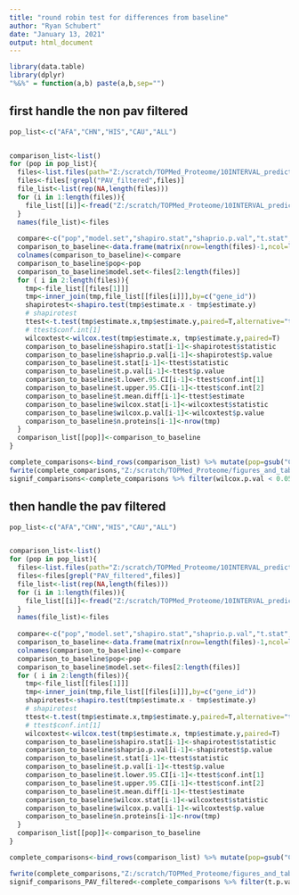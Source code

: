 ---
title: "round robin test for differences from baseline"
author: "Ryan Schubert"
date: "January 13, 2021"
output: html_document
---

```{r setup, include=FALSE}
library(data.table)
library(dplyr)
"%&%" = function(a,b) paste(a,b,sep="")
```

## first handle the non pav filtered

```{r cars}
pop_list<-c("AFA","CHN","HIS","CAU","ALL")


comparison_list<-list()
for (pop in pop_list){
  files<-list.files(path="Z:/scratch/TOPMed_Proteome/10INTERVAL_prediction/double_dipped_correlation/",pattern=pop)
  files<-files[!grepl("PAV_filtered",files)]
  file_list<-list(rep(NA,length(files)))
  for (i in 1:length(files)){
    file_list[[i]]<-fread("Z:/scratch/TOPMed_Proteome/10INTERVAL_prediction/double_dipped_correlation/" %&% files[i]) %>% mutate(model=files[i])
  }
  names(file_list)<-files
  
  compare<-c("pop","model.set","shapiro.stat","shaprio.p.val","t.stat","t.p.val","n.proteins","t.lower.95.CI","t.upper.95.CI","t.mean.diff","wilcox.stat","wilcox.p.val")
  comparison_to_baseline<-data.frame(matrix(nrow=length(files)-1,ncol=length(compare)))
  colnames(comparison_to_baseline)<-compare
  comparison_to_baseline$pop<-pop
  comparison_to_baseline$model.set<-files[2:length(files)]
  for ( i in 2:length(files)){
    tmp<-file_list[[files[1]]]
    tmp<-inner_join(tmp,file_list[[files[i]]],by=c("gene_id"))
    shapirotest<-shapiro.test(tmp$estimate.x - tmp$estimate.y)
    # shapirotest
    ttest<-t.test(tmp$estimate.x,tmp$estimate.y,paired=T,alternative="two.sided")
    # ttest$conf.int[1]
    wilcoxtest<-wilcox.test(tmp$estimate.x, tmp$estimate.y,paired=T)
    comparison_to_baseline$shapiro.stat[i-1]<-shapirotest$statistic
    comparison_to_baseline$shaprio.p.val[i-1]<-shapirotest$p.value
    comparison_to_baseline$t.stat[i-1]<-ttest$statistic
    comparison_to_baseline$t.p.val[i-1]<-ttest$p.value
    comparison_to_baseline$t.lower.95.CI[i-1]<-ttest$conf.int[1]
    comparison_to_baseline$t.upper.95.CI[i-1]<-ttest$conf.int[2]
    comparison_to_baseline$t.mean.diff[i-1]<-ttest$estimate
    comparison_to_baseline$wilcox.stat[i-1]<-wilcoxtest$statistic
    comparison_to_baseline$wilcox.p.val[i-1]<-wilcoxtest$p.value
    comparison_to_baseline$n.proteins[i-1]<-nrow(tmp)
  }
  comparison_list[[pop]]<-comparison_to_baseline  
}
```

```{r}
complete_comparisons<-bind_rows(comparison_list) %>% mutate(pop=gsub("CAU","EUR",pop),model.set=gsub("CAU","EUR",model.set))
fwrite(complete_comparisons,"Z:/scratch/TOPMed_Proteome/figures_and_tables/final_figures_and_tables/figures_and_tables/INTERVAL_statistical_tests_comparison_to_baseline.csv",sep=',',col.names = T)
signif_comparisons<-complete_comparisons %>% filter(wilcox.p.val < 0.05)
```

## then handle the pav filtered

```{r cars}
pop_list<-c("AFA","CHN","HIS","CAU","ALL")


comparison_list<-list()
for (pop in pop_list){
  files<-list.files(path="Z:/scratch/TOPMed_Proteome/10INTERVAL_prediction/double_dipped_correlation/",pattern=pop)
  files<-files[grepl("PAV_filtered",files)]
  file_list<-list(rep(NA,length(files)))
  for (i in 1:length(files)){
    file_list[[i]]<-fread("Z:/scratch/TOPMed_Proteome/10INTERVAL_prediction/double_dipped_correlation/" %&% files[i]) %>% mutate(model=files[i])
  }
  names(file_list)<-files
  
  compare<-c("pop","model.set","shapiro.stat","shaprio.p.val","t.stat","t.p.val","n.proteins","t.lower.95.CI","t.upper.95.CI","t.mean.diff","wilcox.stat","wilcox.p.val")
  comparison_to_baseline<-data.frame(matrix(nrow=length(files)-1,ncol=length(compare)))
  colnames(comparison_to_baseline)<-compare
  comparison_to_baseline$pop<-pop
  comparison_to_baseline$model.set<-files[2:length(files)]
  for ( i in 2:length(files)){
    tmp<-file_list[[files[1]]]
    tmp<-inner_join(tmp,file_list[[files[i]]],by=c("gene_id"))
    shapirotest<-shapiro.test(tmp$estimate.x - tmp$estimate.y)
    # shapirotest
    ttest<-t.test(tmp$estimate.x,tmp$estimate.y,paired=T,alternative="two.sided")
    # ttest$conf.int[1]
    wilcoxtest<-wilcox.test(tmp$estimate.x, tmp$estimate.y,paired=T)
    comparison_to_baseline$shapiro.stat[i-1]<-shapirotest$statistic
    comparison_to_baseline$shaprio.p.val[i-1]<-shapirotest$p.value
    comparison_to_baseline$t.stat[i-1]<-ttest$statistic
    comparison_to_baseline$t.p.val[i-1]<-ttest$p.value
    comparison_to_baseline$t.lower.95.CI[i-1]<-ttest$conf.int[1]
    comparison_to_baseline$t.upper.95.CI[i-1]<-ttest$conf.int[2]
    comparison_to_baseline$t.mean.diff[i-1]<-ttest$estimate
    comparison_to_baseline$wilcox.stat[i-1]<-wilcoxtest$statistic
    comparison_to_baseline$wilcox.p.val[i-1]<-wilcoxtest$p.value
    comparison_to_baseline$n.proteins[i-1]<-nrow(tmp)
  }
  comparison_list[[pop]]<-comparison_to_baseline  
}
```

```{r}
complete_comparisons<-bind_rows(comparison_list) %>% mutate(pop=gsub("CAU","EUR",pop),model.set=gsub("CAU","EUR",model.set))

fwrite(complete_comparisons,"Z:/scratch/TOPMed_Proteome/figures_and_tables/final_figures_and_tables/figures_and_tables/INTERVAL_statistical_tests_comparison_to_baseline_PAV_filtered.csv",sep=',',col.names = T)
signif_comparisons_PAV_filtered<-complete_comparisons %>% filter(t.p.val < 0.05)
```